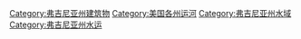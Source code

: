 [[Category:弗吉尼亚州建筑物|Category:弗吉尼亚州建筑物]]
[[Category:美国各州运河|Category:美国各州运河]]
[[Category:弗吉尼亚州水域|Category:弗吉尼亚州水域]]
[[Category:弗吉尼亚州水运|Category:弗吉尼亚州水运]]